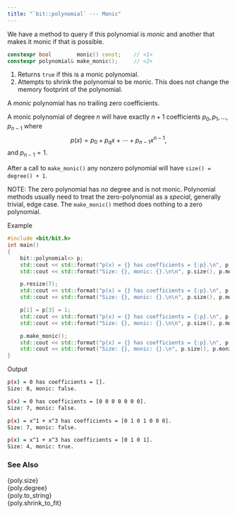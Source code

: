 ```yaml
---
title: "`bit::polynomial` --- Monic"
---
```


We have a method to query if this polynomial is *monic* and another that makes it monic if that is possible.
```cpp
constexpr bool        monic() const;    // <1>
constexpr polynomial& make_monic();     // <2>
```
1. Returns `true` if this is a monic polynomial.
2. Attempts to shrink the polynomial to be monic. This does not change the memory footprint of the polynomial.

A *monic* polynomial has no trailing zero coefficients.

A monic polynomial of degree $n$ will have exactly $n+1$ coefficients $p_0, p_1, \ldots, p_{n-1}$ where
$$
p(x) = p_0 + p_q x + \cdots + p_{n-1} x^{n-1},
$$
and $p_{n-1} = 1$.

After a call to `make_monic()` any nonzero polynomial will have `size() = degree() + 1`.

NOTE: The zero polynomial has *no* degree and is not monic.
Polynomial methods usually need to treat the zero-polynomial as a *special*, generally trivial, edge case.
The `make_monic()` method does nothing to a zero polynomial.

[Example]{.bt}
```cpp
#include <bit/bit.h>
int main()
{
    bit::polynomial<> p;
    std::cout << std::format("p(x) = {} has coefficients = {:p}.\n", p, p.coefficients());
    std::cout << std::format("Size: {}, monic: {}.\n\n", p.size(), p.monic());

    p.resize(7);
    std::cout << std::format("p(x) = {} has coefficients = {:p}.\n", p, p.coefficients());
    std::cout << std::format("Size: {}, monic: {}.\n\n", p.size(), p.monic());

    p[1] = p[3] = 1;
    std::cout << std::format("p(x) = {} has coefficients = {:p}.\n", p, p.coefficients());
    std::cout << std::format("Size: {}, monic: {}.\n\n", p.size(), p.monic());

    p.make_monic();
    std::cout << std::format("p(x) = {} has coefficients = {:p}.\n", p, p.coefficients());
    std::cout << std::format("Size: {}, monic: {}.\n", p.size(), p.monic());
}
```

[Output]{.bt}
```bash
p(x) = 0 has coefficients = [].
Size: 0, monic: false.

p(x) = 0 has coefficients = [0 0 0 0 0 0 0].
Size: 7, monic: false.

p(x) = x^1 + x^3 has coefficients = [0 1 0 1 0 0 0].
Size: 7, monic: false.

p(x) = x^1 + x^3 has coefficients = [0 1 0 1].
Size: 4, monic: true.
```

### See Also
{poly.size}        \
{poly.degree}      \
{poly.to_string}   \
{poly.shrink_to_fit}